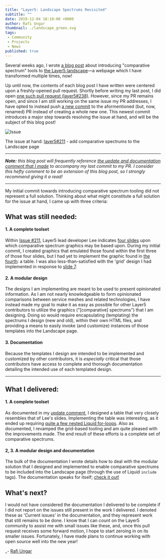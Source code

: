 ```yaml
---
title: "Layer5: Landscape Spectrums Revisited"
subtitle: ""
date: 2019-12-04 18:10:00 +0000
author: Rafi Ungar
thumbnail: ./landscape_green.svg
tags:
 - Community
 - Projects
 - News
published: true
---
```



<BlogWrapper>

Several weeks ago, I wrote [a blog post](https://raungar.wordpress.com/2019/11/15/introducing-comparative-spectrums-to-the-layer5-landscape/) about introducing "comparative spectrum" tools to [the Layer5 landscape](https://layer5.io/landscape)—a webpage which I have transformed multiple times, now!

Up until now, the contents of each blog post I have written were centered upon a freshly-opened pull request. Shortly before writing my last post, I did open [one such pull request (layer5#238)](https://github.com/layer5io/layer5/pull/238). However, since my PR remains open, and since I am still working on the same issue my PR addresses, I have opted to instead push [a new commit](https://github.com/layer5io/layer5/pull/238/commits/4d396aaa6d3ca46add71531daedc8c0e2a5d2495) to the aformentioned (but, now, renamed) PR instead of creating a whole new one. This newest commit introduces a major step towards resolving the issue at hand, and will be the subject of this blog post!

<img src={issue} alt="Issue"/>

The issue at hand: [layer5#211](https://github.com/layer5io/layer5/issues/211) - add comparative spectrums to the Landscape page

* * *

_**Note:** this blog post will frequently reference [the update and documentation comment that I made](https://github.com/layer5io/layer5/pull/238#issuecomment-561613644) to accompany my last commit to my PR. I consider this hefty comment to be an extension of this blog post, so I strongly recommend giving it a read!_

* * *

My initial commit towards introducing comparative spectrum tooling did not represent a full solution. Thinking about what might constitute a full solution for the issue at hand, I came up with three criteria:

## What was still needed:

#### 1\. A complete toolset

Within [Issue #211](https://github.com/layer5io/layer5/issues/211), Layer5 lead developer Lee indicates [four slides](https://docs.google.com/presentation/d/1P6LzzG0_alAxshpdfLnix53S9WU4vjbpSCrHJQoWPqc/edit#slide=id.p6) upon which comparative spectrum graphics may be based upon. During my initial commit, I created graphics that emulated those found within the first three of those four slides, but I had yet to implement the graphic found in [the fourth](https://docs.google.com/presentation/d/1P6LzzG0_alAxshpdfLnix53S9WU4vjbpSCrHJQoWPqc/edit#slide=id.p12): a table. I was also less-than-satisfied with the 'grid' design I had implemented in response to [slide 7](https://docs.google.com/presentation/d/1P6LzzG0_alAxshpdfLnix53S9WU4vjbpSCrHJQoWPqc/edit#slide=id.p10).

#### 2\. A modular design

The designs I am implementing are meant to be used to present opinionated information. As I am not nearly knowledgeable to form opinionated comparisons between service meshes and related technologies, I have instead made my goal to make it as easy as possible for other Layer5 contributors to utilize the graphics ("\[comparative\] spectrums") that I am designing. Doing so would require encapsulating (templating) the spectrums I design (new and old), within their own HTML files, and providing a means to easily invoke (and customize) instances of those templates into the Landscape page.

#### 3\. Documentation

Because the templates I design are intended to be implemented and customized by other contributors, it is _especially_ critical that those contributors have access to complete and thorough documentation detailing the intended use of each templated design.

* * *

## What I delivered:

#### 1\. A complete toolset

As documented in my [update comment](https://github.com/layer5io/layer5/pull/238#issuecomment-561613644), I designed a table that very closely resembles that of Lee's slides. Implementing the table was interesting, as it ended up requiring [quite a few nested Liquid for-loops](https://github.com/layer5io/layer5/blob/4d396aaa6d3ca46add71531daedc8c0e2a5d2495/_includes/partials/spectrum/table.html#L23). Also as documented, I revamped the grid-based tooling and am quite pleased with the improvements made. The end result of these efforts is a complete set of comparative spectrums.

#### 2, 3. A modular design and documentation

The bulk of the documentation I wrote details how to deal with the modular solution that I designed and implemented to enable comparative spectrums to be included into the Landscape page (through the use of Liquid `include` tags). The documentation speaks for itself; [check it out!](https://github.com/layer5io/layer5/pull/238#issuecomment-561613644)

## What's next?

I would not have considered the documentation I delivered to be complete if I did not report on the issues still present in the work I delivered. I denoted these as 'Current issues' in the documentation, and they represent work that still remains to be done. I know that I can count on the Layer5 community to assist me with small issues like these, and, once this pull request receives some forward motion, I hope to start zeroing in on its smaller issues. Fortunately, I have made plans to continue working with open source well into the new year!

_- [Rafi Ungar](https://meshery.io/contributors/rafi-ungar/)

</BlogWrapper>
